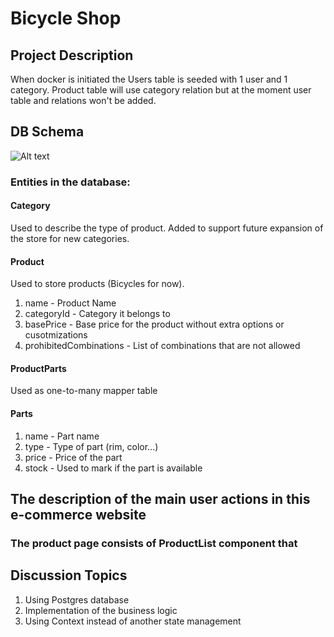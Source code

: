 
# Bicycle Shop

## Project Description
When docker is initiated the Users table is seeded with 1 user and 1 category.
Product table will use category relation but at the moment user table and relations won't be added.

## DB Schema
![Alt text](https://i.imgur.com/IJv2whI.png "DB Schema")
### Entities in the database:
#### Category
Used to describe the type of product.
Added to support future expansion of the store for new categories.
#### Product
Used to store products (Bicycles for now).
1. name - Product Name
2. categoryId - Category it belongs to
3. basePrice - Base price for the product without extra options or cusotmizations
4. prohibitedCombinations - List of combinations that are not allowed
#### ProductParts
Used as one-to-many mapper table
#### Parts
1. name - Part name
2. type - Type of part (rim, color...)
3. price - Price of the part
4. stock - Used to mark if the part is available

## The description of the main user actions in this e-commerce website
### The product page consists of ProductList component that

## Discussion Topics
  1. Using Postgres database
  2. Implementation of the business logic
  3. Using Context instead of another state management
